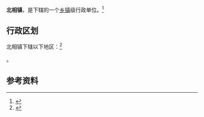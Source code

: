{{中国乡级行政区|14/08/02/102/000}}

'''北相镇'''，是{{PRC admin/fullname|14/08/02/102/000|3}}下辖的一个[[乡镇|乡镇]]级行政单位。<ref>{{PRC admin/ref sgc|{{PRC admin/parent|14/08/02/102/000}}}}</ref>

== 行政区划 ==

北相镇下辖以下地区：<ref>{{PRC admin/ref sgc|14/08/02/102/000}}</ref>

{{PRC admin/children|14/08/02/102/000}}。

== 参考资料 ==

{{reflist}}

{{行政区划小作品}}
{{PRC admin/navcat|14/08/02/102/000}}